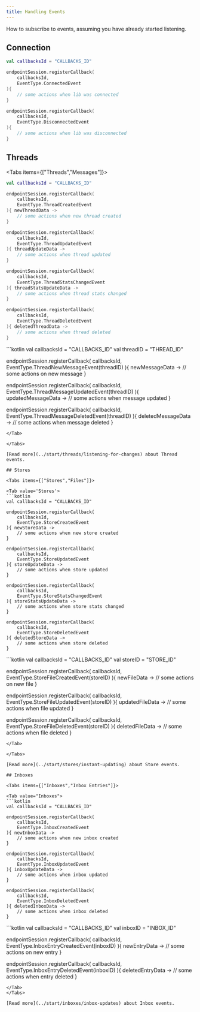 ```yaml
---
title: Handling Events
---
```




How to subscribe to events, assuming you have already started listening.

## Connection

```kotlin
val callbacksId = "CALLBACKS_ID"

endpointSession.registerCallback(
    callbacksId,
    EventType.ConnectedEvent
){
    // some actions when lib was connected
}

endpointSession.registerCallback(
    callbacksId,
    EventType.DisconnectedEvent
){
    // some actions when lib was disconnected
}
```

## Threads

<Tabs items={["Threads","Messages"]}>
<Tab value="Threads">
```kotlin
val callbacksId = "CALLBACKS_ID"

endpointSession.registerCallback(
    callbacksId,
    EventType.ThreadCreatedEvent
){ newThreadData ->
    // some actions when new thread created
}

endpointSession.registerCallback(
    callbacksId,
    EventType.ThreadUpdatedEvent
){ threadUpdateData ->
    // some actions when thread updated
}

endpointSession.registerCallback(
    callbacksId,
    EventType.ThreadStatsChangedEvent
){ threadStatsUpdateData ->
    // some actions when thread stats changed
}

endpointSession.registerCallback(
    callbacksId,
    EventType.ThreadDeletedEvent
){ deletedThreadData ->
    // some actions when thread deleted
}
```
</Tab>

<Tab value="Messages">
```kotlin
val callbacksId = "CALLBACKS_ID"
val threadID = "THREAD_ID"

endpointSession.registerCallback(
    callbacksId,
    EventType.ThreadNewMessageEvent(threadID)
){ newMessageData ->
    // some actions on new message
}

endpointSession.registerCallback(
    callbacksId,
    EventType.ThreadMessageUpdatedEvent(threadID)
){ updatedMessageData ->
    // some actions when message updated
}

endpointSession.registerCallback(
    callbacksId,
    EventType.ThreadMessageDeletedEvent(threadID)
){ deletedMessageData ->
    // some actions when message deleted
}
```
</Tab>

</Tabs>

[Read more](../start/threads/listening-for-changes) about Thread events.

## Stores

<Tabs items={["Stores","Files"]}>

<Tab value='Stores'>
```kotlin
val callbacksId = "CALLBACKS_ID"

endpointSession.registerCallback(
    callbacksId,
    EventType.StoreCreatedEvent
){ newStoreData ->
    // some actions when new store created
}

endpointSession.registerCallback(
    callbacksId,
    EventType.StoreUpdatedEvent
){ storeUpdateData ->
    // some actions when store updated
}

endpointSession.registerCallback(
    callbacksId,
    EventType.StoreStatsChangedEvent
){ storeStatsUpdateData ->
    // some actions when store stats changed
}

endpointSession.registerCallback(
    callbacksId,
    EventType.StoreDeletedEvent
){ deletedStoreData ->
    // some actions when store deleted
}
```
</Tab>

<Tab value="Files">
```kotlin
val callbacksId = "CALLBACKS_ID"
val storeID = "STORE_ID"

endpointSession.registerCallback(
    callbacksId,
    EventType.StoreFileCreatedEvent(storeID)
){ newFileData ->
    // some actions on new file
}

endpointSession.registerCallback(
    callbacksId,
    EventType.StoreFileUpdatedEvent(storeID)
){ updatedFileData ->
    // some actions when file updated
}

endpointSession.registerCallback(
    callbacksId,
    EventType.StoreFileDeletedEvent(storeID)
){ deletedFileData ->
    // some actions when file deleted
}
```
</Tab>

</Tabs>

[Read more](../start/stores/instant-updating) about Store events.

## Inboxes

<Tabs items={["Inboxes","Inbox Entries"]}>

<Tab value="Inboxes">
```kotlin
val callbacksId = "CALLBACKS_ID"

endpointSession.registerCallback(
    callbacksId,
    EventType.InboxCreatedEvent
){ newInboxData ->
    // some actions when new inbox created
}

endpointSession.registerCallback(
    callbacksId,
    EventType.InboxUpdatedEvent
){ inboxUpdateData ->
    // some actions when inbox updated
}

endpointSession.registerCallback(
    callbacksId,
    EventType.InboxDeletedEvent
){ deletedInboxData ->
    // some actions when inbox deleted
}
```
</Tab>

<Tab value='Inbox Entries'>
```kotlin
val callbacksId = "CALLBACKS_ID"
val inboxID = "INBOX_ID"

endpointSession.registerCallback(
    callbacksId,
    EventType.InboxEntryCreatedEvent(inboxID)
){ newEntryData ->
    // some actions on new entry
}

endpointSession.registerCallback(
    callbacksId,
    EventType.InboxEntryDeletedEvent(inboxID)
){ deletedEntryData ->
    // some actions when entry deleted
}
```
</Tab>
</Tabs>

[Read more](../start/inboxes/inbox-updates) about Inbox events.